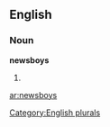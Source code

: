 
==English==

===Noun===
'''newsboys'''

# {{plural of|[[newsboy]]}}

[[Category:English plurals]]

[[ar:newsboys]]